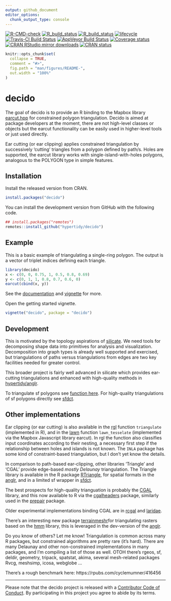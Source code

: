 ```yaml
---
output: github_document
editor_options: 
  chunk_output_type: console
---
```


<!-- README.md is generated from README.Rmd. Please edit that file -->

<!-- badges: start -->
[![R-CMD-check](https://github.com/hypertidy/decido/workflows/R-CMD-check/badge.svg)](https://github.com/hypertidy/decido/actions)
[![R_build_status](https://github.com/hypertidy/decido/workflows/test-coverage/badge.svg)](https://github.com/hypertidy/decido/actions)
[![R_build_status](https://github.com/hypertidy/decido/workflows/pkgdown/badge.svg)](https://github.com/hypertidy/decido/actions)
[![lifecycle](https://img.shields.io/badge/lifecycle-stable-green.svg)](https://www.tidyverse.org/lifecycle/#stable)
[![Travis-CI Build Status](http://badges.herokuapp.com/travis/hypertidy/decido)](https://travis-ci.org/hypertidy/decido)
[![AppVeyor Build Status](https://ci.appveyor.com/api/projects/status/github/hypertidy/decido?branch=master&svg=true)](https://ci.appveyor.com/project/mdsumner/decido) 
[![Coverage status](https://codecov.io/gh/hypertidy/decido/branch/master/graph/badge.svg)](https://codecov.io/github/hypertidy/decido?branch=master)
[![CRAN RStudio mirror downloads](http://cranlogs.r-pkg.org/badges/decido)](https://CRAN.R-project.org/package=decido)
[![CRAN status](https://www.r-pkg.org/badges/version/decido)](https://CRAN.R-project.org/package=decido)
<!-- badges: end -->

```r
knitr::opts_chunk$set(
  collapse = TRUE,
  comment = "#>",
  fig.path = "man/figures/README-",
  out.width = "100%"
)
```
# decido

The goal of decido is to provide an R binding to the Mapbox library [earcut.hpp](https://github.com/mapbox/earcut.hpp) for constrained polygon triangulation. Decido is aimed at package developers
at the moment, there are not high-level classes or objects but the earcut
functionality can be easily used in higher-level tools or just used directly. 

Ear cutting (or ear clipping) applies constrained triangulation by 
successively 'cutting' triangles from a polygon defined by path/s. Holes are supported, the earcut library works with 
single-island-with-holes polygons, analogous to the POLYGON type in simple features. 



## Installation

Install the released version from CRAN. 

```R
install.packages("decido")
```

You can install the development version from GitHub with the following code. 

```R
## install.packages("remotes")
remotes::install_github("hypertidy/decido")
```

## Example

This is a basic example of triangulating a single-ring polygon. The
output is a vector of triplet indices defining each triangle. 


```r
library(decido)
x <- c(0, 0, 0.75, 1, 0.5, 0.8, 0.69)
y <- c(0, 1, 1, 0.8, 0.7, 0.6, 0)
earcut(cbind(x, y))
```

See the [documentation](https://hypertidy.github.io/decido/) and [vignette](https://hypertidy.github.io/decido/articles/decido.html) for more. 

Open the getting started vignette. 

```R
vignette("decido", package = "decido")
```

## Development

This is motivated by the topology aspirations of
[silicate](https://CRAN.r-project.org/package=silicate). We need tools for
decomposing shape data into primitives for analysis and visualization.
Decomposition into graph types is already well supported and exercised, but
triangulations of paths versus triangulations from edges are two key facilities
needed for greater control.

This broader project is fairly well advanced in silicate which provides
ear-cutting triangulations and enhanced with high-quality methods in
[hypertidy/anglr](https://github.com/hypertidy/anglr).

To triangulate sf polygons see [function
here](https://github.com/hypertidy/decido/issues/9). For high-quality
triangulations of sf polygons directly see
[sfdct](https://CRAN.r-project.org/package=sfdct).

## Other implementations

Ear clipping (or ear cutting) is also available in the [rgl](https://CRAN.r-project.org/package=rgl) function `triangulate` (implemented in R), and in the [lawn](https://CRAN.r-project.org/package=lawn) function `lawn_tesselate` (implemented via the Mapbox Javascript library earcut).  In rgl the function also classifies input coordinates according to their nesting, a necessary first step if the relationship between holes and islands is not known.  The `INLA` package has some
kind of constraint-based triangulation, but I don't yet know the details. 

In comparison to path-based ear-clipping, other libraries 'Triangle' and 'CGAL' provide edge-based *mostly Delaunay* triangulation. The Triangle library is available in the R package [RTriangle](https://CRAN.r-project.org/package=RTriangle), for spatial formats in the [anglr](https://CRAN.r-project.org/package=package), and in a limited sf wrapper in [sfdct](https://CRAN.r-project.org/package=sfdct). 

The best prospects for high-quality trianguation is probably the [CGAL](https://www.cgal.org/) library, and this now available to R via the [cgalheaders](https://github.com/dickoa/cgalheaders) package, similarly used in the [prepair](https://github.com/dickoa/prepair) package. 

Older experimental implementations binding CGAL are in [rcgal](https://github.com/s-u/rcgal) and [laridae](https://github.com/hypertidy/laridae). 

There's an interesting new package [terrainmeshr](https://CRAN.r-project.org/package=terrainmeshr)for triangulating rasters based on the [hmm](https://github.com/fogleman/hmm) library, this is leveraged in the dev-version of the [anglr](https://CRAN.r-project.org/package=anglr). 

Do you know of others? Let me know!  Triangulation is common across 
many R packages, but constrained algorithms are pretty rare (it's hard).  There are many Delaunay and other non-constrained implementations in many packages, and I'm compiling a list of those as well. OTOH there's rgeos, sf, deldir, geometry, tripack, spatstat, akima, several mesh-related packages Rvcg, meshsimp, icosa, webglobe ...

There's a rough benchmark here: https://rpubs.com/cyclemumner/416456


---

Please note that the decido project is released with a [Contributor Code of Conduct](https://github.com/hypertidy/decido/blob/master/CODE_OF_CONDUCT.md).  By participating in this project you agree to abide by its terms.
